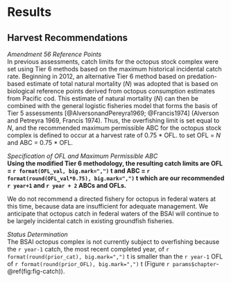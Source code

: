 # Results

## Harvest Recommendations

*Amendment 56 Reference Points* \
In previous assessments, catch limits for the octopus stock complex were set using Tier 6 methods based on the maximum historical incidental catch rate. Beginning in 2012, an alternative Tier 6 method based on predation-based estimate of total natural mortality (*N*) was adopted that is based on biological reference points derived from octopus consumption estimates from Pacific cod. This estimate of natural mortality (*N*) can then be combined with the general logistic fisheries model that forms the basis of Tier 5 assessments [@AlversonandPereyra1969; @Francis1974] (Alverson and Petreyra 1969, Francis 1974). Thus, the overfishing limit is set equal to *N*, and the recommended maximum permissible ABC for the octopus stock complex is defined to occur at a harvest rate of 0.75 * OFL.  to set OFL = *N* and ABC = 0.75 * OFL. 

*Specification of OFL and Maximum Permissible ABC* \
**Using the modified Tier 6 methodology, the resulting catch limits are OFL = `r format(OFL_val, big.mark=",")` t and ABC = `r format(round(OFL_val*0.75), big.mark=",")` t which are our recommended `r year+1` and `r year + 2` ABCs and OFLs.**

We do not recommend a directed fishery for octopus in federal waters at this time, because data are insufficient for adequate management. We anticipate that octopus catch in federal waters of the BSAI will continue to be largely incidental catch in existing groundfish fisheries.

*Status Determination* \
The BSAI octopus complex is not currently subject to overfishing because the `r year-1` catch, the most recent completed year, of `r format(round(prior_cat), big.mark=",")` t is smaller than the `r year-1` OFL of `r format(round(prior_OFL), big.mark=",")` t (Figure `r params$chapter`-\@ref(fig:fig-catch)). 

